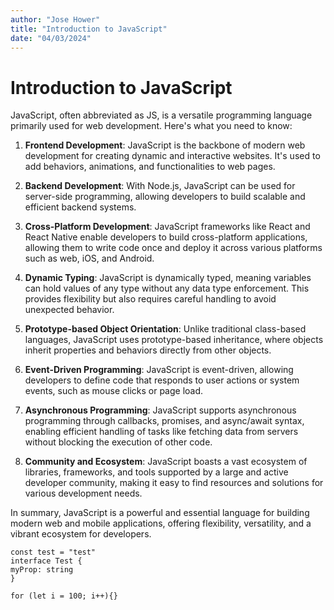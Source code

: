 ```yaml
---
author: "Jose Hower"
title: "Introduction to JavaScript"
date: "04/03/2024"
---
```


# Introduction to JavaScript

<Exerpt>

JavaScript, often abbreviated as JS, is a versatile programming language primarily used for web development. Here's what you need to know:

1. **Frontend Development**: JavaScript is the backbone of modern web development for creating dynamic and interactive websites. It's used to add behaviors, animations, and functionalities to web pages.

2. **Backend Development**: With Node.js, JavaScript can be used for server-side programming, allowing developers to build scalable and efficient backend systems.

3. **Cross-Platform Development**: JavaScript frameworks like React and React Native enable developers to build cross-platform applications, allowing them to write code once and deploy it across various platforms such as web, iOS, and Android.

</Exerpt>

4. **Dynamic Typing**: JavaScript is dynamically typed, meaning variables can hold values of any type without any data type enforcement. This provides flexibility but also requires careful handling to avoid unexpected behavior.

5. **Prototype-based Object Orientation**: Unlike traditional class-based languages, JavaScript uses prototype-based inheritance, where objects inherit properties and behaviors directly from other objects.

6. **Event-Driven Programming**: JavaScript is event-driven, allowing developers to define code that responds to user actions or system events, such as mouse clicks or page load.

7. **Asynchronous Programming**: JavaScript supports asynchronous programming through callbacks, promises, and async/await syntax, enabling efficient handling of tasks like fetching data from servers without blocking the execution of other code.

8. **Community and Ecosystem**: JavaScript boasts a vast ecosystem of libraries, frameworks, and tools supported by a large and active developer community, making it easy to find resources and solutions for various development needs.

In summary, JavaScript is a powerful and essential language for building modern web and mobile applications, offering flexibility, versatility, and a vibrant ecosystem for developers.

<CodeHeader text="TestComponent.tsx" />

```tsx
const test = "test"
interface Test {
myProp: string
}

for (let i = 100; i++){}

```

